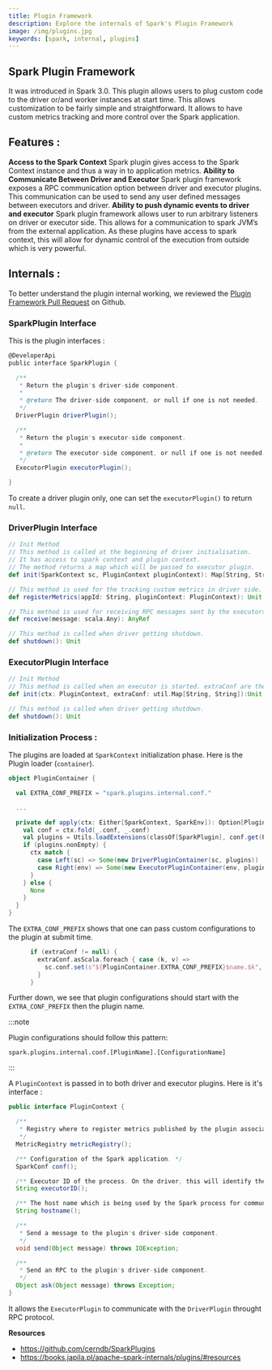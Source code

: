 ```yaml
---
title: Plugin Framework
description: Explore the internals of Spark's Plugin Framework
image: /img/plugins.jpg
keywords: [spark, internal, plugins]
---
```


<head>
  <meta name="twitter:card" content="summary_large_image">
</head>

## Spark Plugin Framework
It was introduced in Spark 3.0. 
This plugin allows users to plug custom code to the driver or/and worker instances at start time. This allows customization to be fairly simple and straightforward. It allows to have custom metrics tracking and more control over the Spark application.


## Features :
**Access to the Spark Context** 
Spark plugin gives access to the Spark Context instance and thus a way in to application metrics.
**Ability to Communicate Between Driver and Executor** 
Spark plugin framework exposes a RPC communication option between driver and executor plugins. This communication can be used to send any user defined messages between executors and driver.
**Ability to push dynamic events to driver and executor** 
Spark plugin framework allows user to run arbitrary listeners on driver or executor side. This allows for a communication to spark JVM’s from the external application. As these plugins have access to spark context, this will allow for dynamic control of the execution from outside which is very powerful.


## Internals :
To better understand the plugin internal working, we reviewed the [Plugin Framework Pull Request](https://github.com/apache/spark/pull/26170/files#diff-6505fb31dc1cffa87dd4f44d94f14820478c0d3729af8d25b4ff71fc14d5ca20) on Github.

### SparkPlugin Interface
This is the plugin interfaces :

```scala
@DeveloperApi
public interface SparkPlugin {

  /**
   * Return the plugin's driver-side component.
   *
   * @return The driver-side component, or null if one is not needed.
   */
  DriverPlugin driverPlugin();

  /**
   * Return the plugin's executor-side component.
   *
   * @return The executor-side component, or null if one is not needed.
   */
  ExecutorPlugin executorPlugin();

}
```
To create a driver plugin only, one can set the `executorPlugin()` to return `null`.


### DriverPlugin Interface
```scala
// Init Method
// This method is called at the beginning of driver initialisation. 
// It has access to spark context and plugin context. 
// The method returns a map which will be passed to executor plugin.
def init(SparkContext sc, PluginContext pluginContext): Map[String, String]

// This method is used for the tracking custom metrics in driver side.
def registerMetrics(appId: String, pluginContext: PluginContext): Unit

// This method is used for receiving RPC messages sent by the executors.
def receive(message: scala.Any): AnyRef

// This method is called when driver getting shutdown.
def shutdown(): Unit
```

### ExecutorPlugin Interface
```scala
// Init Method
// This method is called when an executor is started. extraConf are the parameters sent by driver.
def init(ctx: PluginContext, extraConf: util.Map[String, String]):Unit

// This method is called when driver getting shutdown.
def shutdown(): Unit
```

### Initialization Process :
The plugins are loaded at `SparkContext` initialization phase. Here is the Plugin loader (`container`).

```scala
object PluginContainer {

  val EXTRA_CONF_PREFIX = "spark.plugins.internal.conf."

  ...

  private def apply(ctx: Either[SparkContext, SparkEnv]): Option[PluginContainer] = {
    val conf = ctx.fold(_.conf, _.conf)
    val plugins = Utils.loadExtensions(classOf[SparkPlugin], conf.get(PLUGINS).distinct, conf)
    if (plugins.nonEmpty) {
      ctx match {
        case Left(sc) => Some(new DriverPluginContainer(sc, plugins))
        case Right(env) => Some(new ExecutorPluginContainer(env, plugins))
      }
    } else {
      None
    }
  }
}
```

The `EXTRA_CONF_PREFIX` shows that one can pass custom configurations to the plugin at submit time.

```scala {3}
      if (extraConf != null) {
        extraConf.asScala.foreach { case (k, v) =>
          sc.conf.set(s"${PluginContainer.EXTRA_CONF_PREFIX}$name.$k", v)
        }
      }
```

Further down, we see that plugin configurations should start with the `EXTRA_CONF_PREFIX` then the plugin name.     

:::note

Plugin configurations should follow this pattern:

`spark.plugins.internal.conf.[PluginName].[ConfigurationName]`

:::



A `PluginContext` is passed in to both driver and executor plugins. Here is it's interface :

```java
public interface PluginContext {

  /**
   * Registry where to register metrics published by the plugin associated with this context.
   */
  MetricRegistry metricRegistry();

  /** Configuration of the Spark application. */
  SparkConf conf();

  /** Executor ID of the process. On the driver, this will identify the driver. */
  String executorID();

  /** The host name which is being used by the Spark process for communication. */
  String hostname();

  /**
   * Send a message to the plugin's driver-side component.
   */
  void send(Object message) throws IOException;

  /**
   * Send an RPC to the plugin's driver-side component.
   */
  Object ask(Object message) throws Exception;
}
```

It allows the `ExecutorPlugin` to communicate with the `DriverPlugin` throught RPC protocol.


**Resources**
- https://github.com/cerndb/SparkPlugins
- https://books.japila.pl/apache-spark-internals/plugins/#resources
